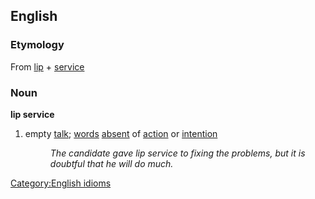 ==English==
===Etymology===
From [[lip]] + [[service]]
===Noun===
'''lip service'''
#empty [[talk]]; [[words]] [[absent]] of [[action]] or [[intention]]
#:''The candidate gave lip service to fixing the problems, but it is doubtful that he will do much.''

[[Category:English idioms]]